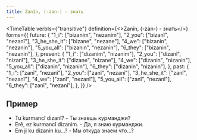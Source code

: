 ```yaml
---
title: Zanîn, (-zan-) - знать
---
```



<TimeTable
  verbIs={"transitive"}
  definition={<>Zanîn, (-zan-) - <Vt/> знать</>}
  forms={{
    future: {
      "1_i": ["bizanim", "nezanim"],
      "2_you": ["bizanî", "nezanî"],
      "3_he_she_it": ["bizane", "nezane"],
      "4_we": ["bizanin", "nezanin"],
      "5_you_all": ["bizanin", "nezanin"],
      "6_they": ["bizanin", "nezanin"],
    },
    present: {
      "1_i": ["dizanim", "nizanim"],
      "2_you": ["dizanî", "nizanî"],
      "3_he_she_it": ["dizane", "nizane"],
      "4_we": ["dizanin", "nizanin"],
      "5_you_all": ["dizanin", "nizanin"],
      "6_they": ["dizanin", "nizanin"],
    },
    past: {
      "1_i": ["zanî", "nezanî"],
      "2_you": ["zanî", "nezanî"],
      "3_he_she_it": ["zanî", "nezanî"],
      "4_we": ["zanî", "nezanî"],
      "5_you_all": ["zanî", "nezanî"],
      "6_they": ["zanî", "nezanî"],
    },
  }}
/>


## Пример

* Tu kurmancî dizanî? - Ты знаешь курманджи?
* Erê, ez kurmancî dizanim. - Да, я знаю курманджи.
* Em ji ku dizanin ku...? - Мы откуда знаем что...?